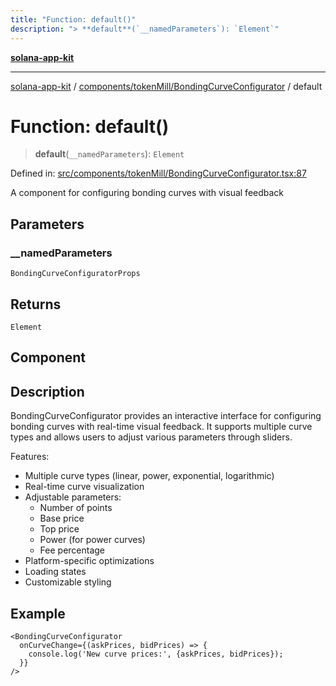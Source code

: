 ```yaml
---
title: "Function: default()"
description: "> **default**(`__namedParameters`): `Element`"
---
```


[**solana-app-kit**](../../../../README.mdx)

***

[solana-app-kit](../../../../README.mdx) / [components/tokenMill/BondingCurveConfigurator](../README.mdx) / default

# Function: default()

> **default**(`__namedParameters`): `Element`

Defined in: [src/components/tokenMill/BondingCurveConfigurator.tsx:87](https://github.com/SendArcade/solana-social-starter/blob/b27156124ee1831d644b1af765e8d55a2885cd4f/src/components/tokenMill/BondingCurveConfigurator.tsx#L87)

A component for configuring bonding curves with visual feedback

## Parameters

### \_\_namedParameters

`BondingCurveConfiguratorProps`

## Returns

`Element`

## Component

## Description

BondingCurveConfigurator provides an interactive interface for configuring
bonding curves with real-time visual feedback. It supports multiple curve types
and allows users to adjust various parameters through sliders.

Features:
- Multiple curve types (linear, power, exponential, logarithmic)
- Real-time curve visualization
- Adjustable parameters:
  - Number of points
  - Base price
  - Top price
  - Power (for power curves)
  - Fee percentage
- Platform-specific optimizations
- Loading states
- Customizable styling

## Example

```tsx
<BondingCurveConfigurator
  onCurveChange={(askPrices, bidPrices) => {
    console.log('New curve prices:', {askPrices, bidPrices});
  }}
/>
```

